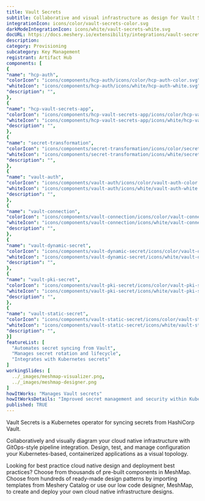 ```yaml
---
title: Vault Secrets
subtitle: Collaborative and visual infrastructure as design for Vault Secrets
integrationIcon: icons/color/vault-secrets-color.svg
darkModeIntegrationIcon: icons/white/vault-secrets-white.svg
docURL: https://docs.meshery.io/extensibility/integrations/vault-secrets
description: 
category: Provisioning
subcategory: Key Management
registrant: Artifact Hub
components: [
{
"name": "hcp-auth",
"colorIcon": "icons/components/hcp-auth/icons/color/hcp-auth-color.svg",
"whiteIcon": "icons/components/hcp-auth/icons/white/hcp-auth-white.svg",
"description": "",
},
{
"name": "hcp-vault-secrets-app",
"colorIcon": "icons/components/hcp-vault-secrets-app/icons/color/hcp-vault-secrets-app-color.svg",
"whiteIcon": "icons/components/hcp-vault-secrets-app/icons/white/hcp-vault-secrets-app-white.svg",
"description": "",
},
{
"name": "secret-transformation",
"colorIcon": "icons/components/secret-transformation/icons/color/secret-transformation-color.svg",
"whiteIcon": "icons/components/secret-transformation/icons/white/secret-transformation-white.svg",
"description": "",
},
{
"name": "vault-auth",
"colorIcon": "icons/components/vault-auth/icons/color/vault-auth-color.svg",
"whiteIcon": "icons/components/vault-auth/icons/white/vault-auth-white.svg",
"description": "",
},
{
"name": "vault-connection",
"colorIcon": "icons/components/vault-connection/icons/color/vault-connection-color.svg",
"whiteIcon": "icons/components/vault-connection/icons/white/vault-connection-white.svg",
"description": "",
},
{
"name": "vault-dynamic-secret",
"colorIcon": "icons/components/vault-dynamic-secret/icons/color/vault-dynamic-secret-color.svg",
"whiteIcon": "icons/components/vault-dynamic-secret/icons/white/vault-dynamic-secret-white.svg",
"description": "",
},
{
"name": "vault-pki-secret",
"colorIcon": "icons/components/vault-pki-secret/icons/color/vault-pki-secret-color.svg",
"whiteIcon": "icons/components/vault-pki-secret/icons/white/vault-pki-secret-white.svg",
"description": "",
},
{
"name": "vault-static-secret",
"colorIcon": "icons/components/vault-static-secret/icons/color/vault-static-secret-color.svg",
"whiteIcon": "icons/components/vault-static-secret/icons/white/vault-static-secret-white.svg",
"description": "",
}]
featureList: [
  "Automates secret syncing from Vault",
  "Manages secret rotation and lifecycle",
  "Integrates with Kubernetes secrets"
]
workingSlides: [
  ../_images/meshmap-visualizer.png,
  ../_images/meshmap-designer.png
]
howItWorks: "Manages Vault secrets"
howItWorksDetails: "Improved secret management and security within Kubernetes"
published: TRUE
---
```

<p>
Vault Secrets is a Kubernetes operator for syncing secrets from HashiCorp Vault.
</p>
<p>
    Collaboratively and visually diagram your cloud native infrastructure with GitOps-style pipeline integration. Design, test, and manage configuration your Kubernetes-based, containerized applications as a visual topology.
</p>
<p>
    Looking for best practice cloud native design and deployment best practices? Choose from thousands of pre-built components in MeshMap. Choose from hundreds of ready-made design patterns by importing templates from Meshery Catalog or use our low code designer, MeshMap, to create and deploy your own cloud native infrastructure designs.
</p>
